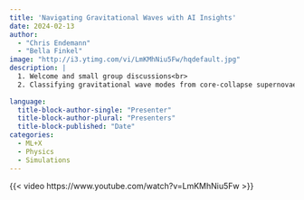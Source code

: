 ```yaml
---
title: 'Navigating Gravitational Waves with AI Insights'
date: 2024-02-13
author: 
  - "Chris Endemann"
  - "Bella Finkel"
image: "http://i3.ytimg.com/vi/LmKMhNiu5Fw/hqdefault.jpg"
description: |
  1. Welcome and small group discussions<br>
  2. Classifying gravitational wave modes from core-collapse supernovae
  
language: 
  title-block-author-single: "Presenter"
  title-block-author-plural: "Presenters"
  title-block-published: "Date"
categories:
  - ML+X
  - Physics
  - Simulations
---
```


{{< video https://www.youtube.com/watch?v=LmKMhNiu5Fw >}}
